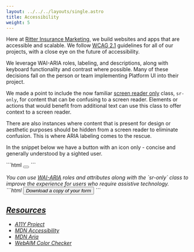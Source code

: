 ```yaml
---
layout: ../../../layouts/single.astro
title: Accessibility
weight: 5
---
```


Here at [Ritter Insurance Marketing](https://ritterim.com), we build websites and apps that are accessible and scalable. We follow <a href="https://www.w3.org/TR/WCAG21/" rel="external" target="_blank">WCAG 2.1</a> guidelines for all of our projects, with a close eye on the future of accessibility. 

We leverage WAI-ARIA roles, labeling, and descriptions, along with keyboard functionality and contrast where possible. Many of these decisions fall on the person or team implementing Platform UI into their project. 

We made a point to include the now familiar <a href="https://webaim.org/techniques/css/invisiblecontent/" rel="external">screen reader only</a> class, `sr-only`, for content that can be confusing to a screen reader. Elements or actions that would benefit from additional text can use this class to offer context to a screen reader.

There are also instances where content that is present for design or aesthetic purposes should be hidden from a screen reader to eliminate confusion. This is where ARIA labeling comes to the rescue.

In the snippet below we have a button with an icon only - concise and generally understood by a sighted user.

<div class="highlight">
```html
<button class=”button”>
   <i class=”pi-download”>
</button>
```
</div>

<br />
You can use <a href="https://www.w3.org/WAI/standards-guidelines/aria/" rel="external" target="_blank">WAI-ARIA</a> roles and attributes along with the `sr-only` class to improve the experience for users who require assistive technology.

<div class="highlight">
```html
<button class=”button”>
   <i class=”pi-download” aria-hidden=”true”>
   <span class=”sr-only”>Download a copy of your form</span>
</button>
```
</div>

## [Resources](#resources)

- <a href="https://a11yproject.com/" rel="external noopener" rel="external noopener">A11Y Project</a>
- <a href="https://developer.mozilla.org/en-US/docs/Web/Accessibility" rel="external noopener" rel="external noopener">MDN Accessibility</a>
- <a href="https://developer.mozilla.org/en-US/docs/Web/Accessibility/ARIA" rel="external noopener" rel="external noopener">MDN Aria</a>
- <a href="https://webaim.org/resources/contrastchecker/" rel="external noopener" rel="external noopener">WebAIM Color Checker</a>
